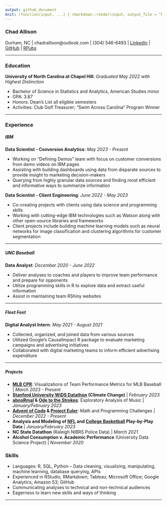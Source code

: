 ```yaml
---
output: github_document
knit: (function(input, ...) { rmarkdown::render(input, output_file = "README.md", envir = globalenv()) })
---
```


### Chad Allison

Durham, NC | chadrallison@outlook.com | (304) 546-6493 | [LinkedIn](https://www.linkedin.com/in/chad-allison-8808a31a0/){target="_blank"} | [GitHub](https://github.com/chadallison){target="_blank"} | [RPubs](https://rpubs.com/chadallison){target="_blank"}

___

### **Education**

**University of North Carolina at Chapel Hill**: *Graduated May 2022 with Highest Distinction*

- Bachelor of Science in Statistics and Analytics, American Studies minor
- GPA: 3.87
- Honors: Dean's List all eligible semesters
- Activities: Club Golf Treasurer; "Swim Across Carolina" Program Winner

___

### **Experience**

##### **IBM**

**Data Scientist - Conversion Analytics**: *May 2023 - Present*

- Working on "Defining Demos" team with focus on customer conversions from demo videos on IBM pages
- Assisting with building dashboards using data from disparate sources to provide insight to marketing decision-makers
- Querying from highly granular data sources and finding most efficient and informative ways to summarize information

**Data Scientist - Client Engineering**: *June 2022 - May 2023*

- Co-creating projects with clients using data science and programming skills
- Working with cutting-edge IBM technologies such as Watson along with other open-source libraries and frameworks
- Client projects include building machine learning models such as neural networks for image classification and clustering algorithms for customer segmentation

___

##### **UNC Baseball**

**Data Analyst**: *December 2020 - June 2022*

- Deliver analyses to coaches and players to improve team performance and prepare for opponents
- Utilize programming skills in R to explore data and extract useful information
- Assist in maintaining team RShiny websites

___

##### **Fleet Feet**

**Digital Analyst Intern**: *May 2021 - August 2021*

- Collected, organized, and joined data from various sources
- Utilized Google's CausalImpact R package to evaluate marketing campaigns and advertising initiatives
- Collaborated with digital marketing teams to inform efficient advertising expenditure

___

##### **Projects**

- **[MLB CPR](https://github.com/chadallison/mlb_cpr){target="_blank"}**: Visualizations of Team Performance Metrics for MLB Baseball | *March 2023 - Present*
- **[Stanford University WiDS Datathon](https://github.com/chadallison/wids_datathon_2023){target="_blank"} (Climate Change)** | *February 2023*
- **[abnoRmal](https://github.com/chadallison/abnoRmal){target="_blank"} & [Ode to the Strokes](https://rpubs.com/chadallison/ode_strokes){target="_blank"}**: Exploratory Analysis of Music | *January/February 2023*
- **[Advent of Code](https://github.com/chadallison/advent_of_code_2022){target="_blank"} & [Project Euler](https://github.com/chadallison/project_euler){target="_blank"}**: Math and Programming Challenges | *December 2022 - Present*
- **Analysis and Modeling of [NFL](https://github.com/chadallison/nfl_modeling){target="_blank"} and [College Basketball](https://github.com/chadallison/hoopR){target="_blank"} Play-by-Play Data** | *January/February 2023*
- **NC State Datathon** (Raleigh NIBRS Police Data) | *March 2021*
- **Alcohol Consumption v. Academic Performance** (University Data Science Project) | *November 2020*

### **Skills**

- Languages: R, SQL, Python -- Data cleaning, visualizing, manipulating, machine learning, database querying, APIs
- Experienced in RStudio, RMarkdown; Tableau; Microsoft Office; Google Analytics; Amazon S3; GitHub
- Communicating analyses to technical and non-technical audiences
- Eagerness to learn new skills and ways of thinking

___
































